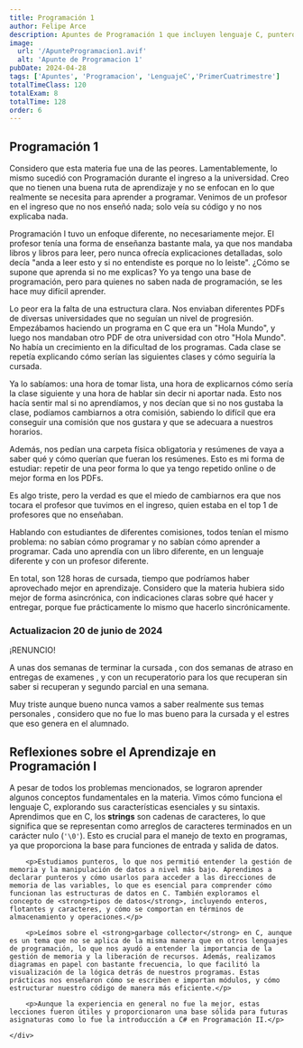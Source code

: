 ```yaml
---
title: Programación 1
author: Felipe Arce
description: Apuntes de Programación 1 que incluyen lenguaje C, punteros, tipos de datos y garbage collector, diseñados para fortalecer tus conocimientos en programación.
image:
  url: '/ApunteProgramacion1.avif'
  alt: 'Apunte de Programacion 1'
pubDate: 2024-04-28
tags: ['Apuntes', 'Programacion', 'LenguajeC','PrimerCuatrimestre']
totalTimeClass: 120
totalExam: 8
totalTime: 128
order: 6
---
```


## Programación 1

Considero que esta materia fue una de las peores. Lamentablemente, lo mismo sucedió con Programación durante el ingreso a la universidad. Creo que no tienen una buena ruta de aprendizaje y no se enfocan en lo que realmente se necesita para aprender a programar. Venimos de un profesor en el ingreso que no nos enseñó nada; solo veía su código y no nos explicaba nada.

Programación I tuvo un enfoque diferente, no necesariamente mejor. El profesor tenía una forma de enseñanza bastante mala, ya que nos mandaba libros y libros para leer, pero nunca ofrecía explicaciones detalladas, solo decía "anda a leer esto y si no entendiste es porque no lo leiste". ¿Cómo se supone que aprenda si no me explicas? Yo ya tengo una base de programación, pero para quienes no saben nada de programación, se les hace muy difícil aprender.

Lo peor era la falta de una estructura clara. Nos enviaban diferentes PDFs de diversas universidades que no seguían un nivel de progresión. Empezábamos haciendo un programa en C que era un "Hola Mundo", y luego nos mandaban otro PDF de otra universidad con otro "Hola Mundo". No había un crecimiento en la dificultad de los programas. Cada clase se repetía explicando cómo serían las siguientes clases y cómo seguiría la cursada. 

Ya lo sabíamos: una hora de tomar lista, una hora de explicarnos cómo sería la clase siguiente y una hora de hablar sin decir ni aportar nada. Esto nos hacía sentir mal si no aprendíamos, y nos decían que si no nos gustaba la clase, podíamos cambiarnos a otra comisión, sabiendo lo difícil que era conseguir una comisión que nos gustara y que se adecuara a nuestros horarios.

Además, nos pedían una carpeta física obligatoria y resúmenes de vaya a saber qué y cómo querían que fueran los resúmenes. Esto es mi forma de estudiar: repetir de una peor forma lo que ya tengo repetido online o de mejor forma en los PDFs.

Es algo triste, pero la verdad es que el miedo de cambiarnos era que nos tocara el profesor que tuvimos en el ingreso, quien estaba en el top 1 de profesores que no enseñaban.

Hablando con estudiantes de diferentes comisiones, todos tenían el mismo problema: no sabían cómo programar y no sabían cómo aprender a programar. Cada uno aprendía con un libro diferente, en un lenguaje diferente y con un profesor diferente.

En total, son 128 horas de cursada, tiempo que podríamos haber aprovechado mejor en aprendizaje. Considero que la materia hubiera sido mejor de forma asincrónica, con indicaciones claras sobre qué hacer y entregar, porque fue prácticamente lo mismo que hacerlo sincrónicamente. 

### Actualizacion 20 de junio de 2024 

<p class="text-red-600 ">¡RENUNCIO!</p>

A unas dos semanas de terminar la cursada , con dos semanas de atraso en entregas de examenes , y con un recuperatorio para los que recuperan sin saber si recuperan y segundo parcial en una semana. 

Muy triste aunque bueno nunca vamos a saber realmente sus temas personales , considero que no fue lo mas bueno para la cursada y el estres que eso genera en el alumnado.

<div class="bg-white p-6 rounded-lg shadow-md">
    <h2 class="text-2xl font-bold mb-4">Reflexiones sobre el Aprendizaje en Programación I</h2>
    <div class="flex flex-col m-0 p-0">
        <p>A pesar de todos los problemas mencionados, se lograron aprender algunos conceptos fundamentales en la materia. Vimos cómo funciona el lenguaje C, explorando sus características esenciales y su sintaxis. Aprendimos que en C, los <strong>strings</strong> son cadenas de caracteres, lo que significa que se representan como arreglos de caracteres terminados en un carácter nulo (<code>'\0'</code>). Esto es crucial para el manejo de texto en programas, ya que proporciona la base para funciones de entrada y salida de datos.</p>
        
        <p>Estudiamos punteros, lo que nos permitió entender la gestión de memoria y la manipulación de datos a nivel más bajo. Aprendimos a declarar punteros y cómo usarlos para acceder a las direcciones de memoria de las variables, lo que es esencial para comprender cómo funcionan las estructuras de datos en C. También exploramos el concepto de <strong>tipos de datos</strong>, incluyendo enteros, flotantes y caracteres, y cómo se comportan en términos de almacenamiento y operaciones.</p>
            
        <p>Leímos sobre el <strong>garbage collector</strong> en C, aunque es un tema que no se aplica de la misma manera que en otros lenguajes de programación, lo que nos ayudó a entender la importancia de la gestión de memoria y la liberación de recursos. Además, realizamos diagramas en papel con bastante frecuencia, lo que facilitó la visualización de la lógica detrás de nuestros programas. Estas prácticas nos enseñaron cómo se escriben e importan módulos, y cómo estructurar nuestro código de manera más eficiente.</p>
        
        <p>Aunque la experiencia en general no fue la mejor, estas lecciones fueron útiles y proporcionaron una base sólida para futuras asignaturas como lo fue la introducción a C# en Programación II.</p>
        
    </div>
</div>